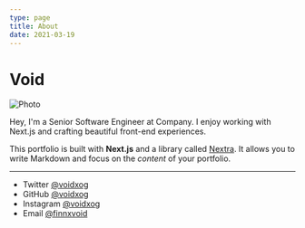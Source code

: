 ```yaml
---
type: page
title: About
date: 2021-03-19
---
```


# Void


<div className="rounded-image">
  <Image
    src="/images/pfp.jpeg"
    alt="Photo"
    width={150}
    height={150}
    priority
  />
</div>

<style jsx>{`
  .rounded-image {
    border-radius: 50%;
    overflow: hidden;
    width: 150px;
    height: 150px;
  }
`}</style>



Hey, I'm a Senior Software Engineer at Company. I enjoy working with Next.js and crafting beautiful front-end experiences.

This portfolio is built with **Next.js** and a library called [Nextra](https://nextra.vercel.app/). It allows you to write Markdown and focus on the _content_ of your portfolio.

---

- Twitter [@voidxog](https://twitter.com/voidxog)
- GitHub [@voidxog](https://github.com/voidxog)
- Instagram [@voidxog](https://instagram.com/voidxog)
- Email [@finnxvoid](finnxvoid@icloud.com)
